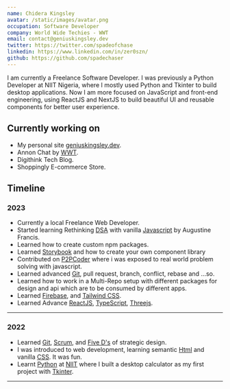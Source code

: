 ```yaml
---
name: Chidera Kingsley
avatar: /static/images/avatar.png
occupation: Software Developer
company: World Wide Techies - WWT
email: contact@geniuskingsley.dev
twitter: https://twitter.com/spadeofchase
linkedin: https://www.linkedin.com/in/zer0szn/
github: https://github.com/spadechaser
---
```


I am currently a Freelance Software Developer.
I was previously a Python Developer at NIIT Nigeria,
where I mostly used Python and Tkinter to build desktop applications.
Now I am more focused on JavaScript and front-end engineering,
using ReactJS and NextJS to build beautiful UI and reusable components for better user experience.

## Currently working on

- My personal site [geniuskingsley.dev](/).
- Annon Chat by [WWT](https://github.com/world-wide-techies/annon_chat).
- Digithink Tech Blog.
- Shoppingly E-commerce Store.

## Timeline

### 2023

- Currently a local Freelance Web Developer.
- Started learning Rethinking [DSA](https://book.tryporpra.com/) with vanilla [Javascript](https://javascript.info) by Augustine Francis.
- Learned how to create custom npm packages.
- Learned [Storybook](https://storybook.js.org/) and how to create your own component library
- Contributed on [P2PCoder](https://github.com/world-wide-techies/P2PCoder) where i was exposed to real world problem solving with javascript.
- Learned advanced [Git](https://git-scm.com/book/en/v2/Getting-Started-About-Version-Control), pull request, branch, conflict, rebase and ...so.
- Learned how to work in a Multi-Repo setup with different packages for design and api which are to be consumed by different apps.
- Learned [Firebase](https://firebase.google.com/), and [Tailwind CSS](https://tailwindcss.com/).
- Learned Advance [ReactJS](https://reactjs.org/), [TypeScript](https://www.typescriptlang.org/), [Threejs](https://threejs.org/).

---

### 2022

- Learned [Git](https://git-scm.com/book/en/v2/Getting-Started-About-Version-Control), [Scrum](https://www.scrum.org/resources/what-is-scrum), and [Five D's](https://www.creativerevolution.com.au/blog/the-5-ds-of-strategic-design) of strategic design.
- I was introduced to web development, learning semantic [Html](https://www.w3schools.com/html/html_intro.asp) and vanilla [CSS](https://www.w3schools.com/css/css_intro.asp). It was fun.
- Learnt [Python](https://www.w3schools.com/python/python_intro.asp) at [NIIT](https://www.niit.com/nigeria) where I built a desktop calculator as my first project with [Tkinter](https://www.geeksforgeeks.org/introduction-to-tkinter/).

---
